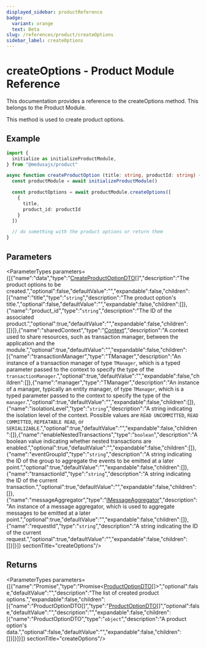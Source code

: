 ```yaml
---
displayed_sidebar: productReference
badge:
  variant: orange
  text: Beta
slug: /references/product/createOptions
sidebar_label: createOptions
---
```



# createOptions - Product Module Reference

This documentation provides a reference to the createOptions method. This belongs to the Product Module.

This method is used to create product options.

## Example

```ts
import {
  initialize as initializeProductModule,
} from "@medusajs/product"

async function createProductOption (title: string, productId: string) {
  const productModule = await initializeProductModule()

  const productOptions = await productModule.createOptions([
    {
      title,
      product_id: productId
    }
  ])

  // do something with the product options or return them
}
```

## Parameters

<ParameterTypes parameters={[{"name":"data","type":"[CreateProductOptionDTO](../../interfaces/product.CreateProductOptionDTO.mdx)[]","description":"The product options to be created.","optional":false,"defaultValue":"","expandable":false,"children":[{"name":"title","type":"`string`","description":"The product option's title.","optional":false,"defaultValue":"","expandable":false,"children":[]},{"name":"product_id","type":"`string`","description":"The ID of the associated product.","optional":true,"defaultValue":"","expandable":false,"children":[]}]},{"name":"sharedContext","type":"[Context](../../interfaces/product.Context.mdx)","description":"A context used to share resources, such as transaction manager, between the application and the module.","optional":true,"defaultValue":"","expandable":false,"children":[{"name":"transactionManager","type":"TManager","description":"An instance of a transaction manager of type `TManager`, which is a typed parameter passed to the context to specify the type of the `transactionManager`.","optional":true,"defaultValue":"","expandable":false,"children":[]},{"name":"manager","type":"TManager","description":"An instance of a manager, typically an entity manager, of type `TManager`, which is a typed parameter passed to the context to specify the type of the `manager`.","optional":true,"defaultValue":"","expandable":false,"children":[]},{"name":"isolationLevel","type":"`string`","description":"A string indicating the isolation level of the context. Possible values are `READ UNCOMMITTED`, `READ COMMITTED`, `REPEATABLE READ`, or `SERIALIZABLE`.","optional":true,"defaultValue":"","expandable":false,"children":[]},{"name":"enableNestedTransactions","type":"`boolean`","description":"A boolean value indicating whether nested transactions are enabled.","optional":true,"defaultValue":"","expandable":false,"children":[]},{"name":"eventGroupId","type":"`string`","description":"A string indicating the ID of the group to aggregate the events to be emitted at a later point.","optional":true,"defaultValue":"","expandable":false,"children":[]},{"name":"transactionId","type":"`string`","description":"A string indicating the ID of the current transaction.","optional":true,"defaultValue":"","expandable":false,"children":[]},{"name":"messageAggregator","type":"[IMessageAggregator](../../interfaces/product.IMessageAggregator.mdx)","description":"An instance of a message aggregator, which is used to aggregate messages to be emitted at a later point.","optional":true,"defaultValue":"","expandable":false,"children":[]},{"name":"requestId","type":"`string`","description":"A string indicating the ID of the current request.","optional":true,"defaultValue":"","expandable":false,"children":[]}]}]}  sectionTitle="createOptions"/>

## Returns

<ParameterTypes parameters={[{"name":"Promise","type":"Promise&#60;[ProductOptionDTO](../../interfaces/product.ProductOptionDTO.mdx)[]&#62;","optional":false,"defaultValue":"","description":"The list of created product options.","expandable":false,"children":[{"name":"ProductOptionDTO[]","type":"[ProductOptionDTO](../../interfaces/product.ProductOptionDTO.mdx)[]","optional":false,"defaultValue":"","description":"","expandable":false,"children":[{"name":"ProductOptionDTO","type":"`object`","description":"A product option's data.","optional":false,"defaultValue":"","expandable":false,"children":[]}]}]}]}  sectionTitle="createOptions"/>

